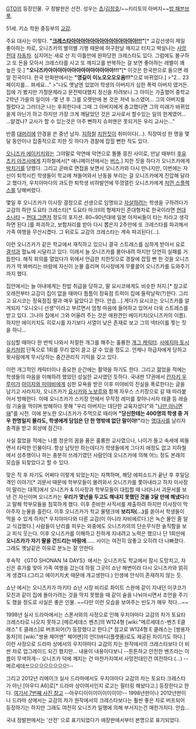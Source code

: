 [[GTO(만화)|GTO]]의 등장인물. 구 정발판은 산전. 성우는 [[쵸]]/[[김정호(성우)|김정호]]/~~키리토의 아버지~~[[밥 패븐브룩]].

51세. 키쇼 학원 중등부의 [[교감]].

주요 대사는 이렇다.
'''"[[토요타 크레스타|크레스타아아아아아아아아아아아아아아!!!]]"'''[* 교감선생이 제일 좋아하는 차로, 오니즈카의 별의별 기행 때문에 허구한날 깨지고 터지고 박살나는 [[사망전대]] [[자동차]]. 심지어는 새로 산 지 이틀만에 완파당한 크레스타도 있다. 그럼에도 불구하고 또 돈을 모아서 크레스타를 사고 또 깨지고를 반복하는 걸 보면 좋아하는 레벨이 꽤 높은 듯.]
'''"오니즈카아아아아아아아아아아아아아아!!!"'''[* 이것은 한국판으로 들으면 레알 진국이다. 한국 만화판에서는 '''"영길이 이노오오오오옴!!!"'''으로 바뀌었다.]
>"2... 23페이지를... 펴세요..."
>"나도 옛날엔 있었어 학생의 아버지가 심한 폭력 아버지 였거든. 집에 가 봤지만 가정문제라고 문전박대했지 정신을 차려보니 그 아이는 가출했어 중학교 2학년 가을의 일이야 -몇 년 후 그를 오랫만에 본 것은 저녁 뉴스였어... 그의 아버지를 찔렀다고 그러더군 나는 후회한다네 그때 그 아버지에게 충고했다면 그의 미래가 바뀌었을게 아닌가 하고 하지만 가장 크게 깨달았던 것은 교사로서 할수있는 일의 한계였어... ...알겠나? 교사가 할 수 있는것은 아주 뻔하지 슈퍼맨은 못되거든 우리 교사는..."

반쯤 [[대머리]]에 안경을 쓴 중년 남자. [[지하철]] [[치한]]짓이 취미이다(…). 직장여성 한 명을 몇달 동안이나 집중적으로 치한 짓 하다가 경찰에 잡힐 뻔한 적도 있다.

[[오니즈카 에이키치]]와는 그야말로 악연에 악연으로 똘똘 뭉친 사이로, 만날 때부터 [[후유츠키 아즈사]]에게 지하철에서[* 애니메이션에서는 [[버스]].] 치한 짓을 하다가 오니즈카에게 [[박치기]]를 당했다. 그리고 곧바로 면접을 보면서 오니즈카와 다시 만나지만, 이번에는 자신이 퇴학시킨 학생들이 학교에 쳐들어와서 난동을 부리는 걸 오니즈카에게 진압해 달라고 했다가, 우치야마다의 과도한 퇴학생 비하발언에 뚜껑열린 오니즈카에게 [[저먼 스플렉스]]를 당해버렸다.

몇일 후 오니즈카가 이사장 결정으로 선생으로 임명되고 [[자살]]하려는 학생을 구하려다가 교감의 하얀 도요타 크레스타[* 도요타 마크II의 형제차인 준대형차로 한국이라면 [[현대 소나타]] ~ [[현대 그랜저]] 정도의 포지션. 80~90년대에 일본 아저씨들이 타는 차라고 생각하면 된다.]를 파괴하고, 보험처리를 받아 다시 뽑은지 2주만에 또 크레스타를 파괴해서 가족 여행을 무산시켰다. 그 뒤로도 교감의 크레스타는 계속 파괴된다(…).

이런 오니즈카가 같은 학교에서 재직하고 있으니 결국 스트레스를 심하게 받아서 요로 [[결석]]과 혈뇨에 시달리고 있다. 이래서 늘 오니즈카를 몰아내려 하지만 당연히 실패를 거듭한다. 해직 회의를 열었다가 위에서 언급한 치한짓으로 경찰에 잡힐 뻔 한 것을 오니즈카가 딱 봐버리는 바람에 자신이 눈물 흘리며 이사장에게 무릎꿇어 오니즈카를 도와주기까지 했다.

집안에서는 늘 아내에게는 찬밥 취급을 당하고, 딸 요시코에게도 비슷한 처지.[* 참고로 오래전부터 교감이 집이 없을 때마다 틈틈이 정육점 트럭이 집에 들락날락(?)한다. 그리고 요시코는 정육점집 딸과 매우 닮았다고 한다. 안습…] 게다가 요시코는 오니즈카를 알게되자 "오니오니 선생"이라고 부르면서 엄청 마음에 들어하고 있어서 더욱 스트레스를 받고 있다. 그나마 집에서 그와 어울려 주는 것은 애완견인 에이키치(오니즈카의 이름). 하지만 에이키치도 히로시를 자기보다 서열이 낮은 존재로 보고 그의 넥타이를 찢는 짓을 하니…

심심할 때마다 한 번씩 나와서 처절한 개그를 해주는 훌륭한 [[개그 캐릭터]]. [[사에지마 토시유키]]처럼 단독으로 1회를 무리 없이 끌고 갈 수 있을 정도고. 언제나 하급자에게 당하고 윗사람에게 무시당하는 중간관리직 기믹을 갖고 있다.

이런 개그적인 캐릭터이나 중요한 순간에는 활약을 하기도 한다. 그리고 젊었을 적에는 학생들의 마음을 이해하려 했었던 성실한 교사였던 듯하다. 국내판 17권에서 [[칸자키 우루미]]가 [[아이자와 미야비]]에게 심한 모욕을 받은 이후 미야비의 진실을 폭로한다는 글을 남기고 사라지자, 오니즈카가 [[요시카와 노보루]]와 함께 자우스 스키장으로 갈 때 따라붙어서 방해한다. 이때 오니즈카가 스키장 안에서 무작정 레미를 찾아나서자 태클 등 레슬링 기술을 먹이며 방해하다 못해 "우리 아버지는 대단한 교육자셨다"와 "[[나만 아니면 돼]]"를 시전. 이에 분노한 오니즈카가 주먹으로 때리며 '''"당신한테는 400명의 학생 중 겨우 한명일지 몰라도, 학생에게 담임은 단 한 명밖에 없단 말이야!"'''라는 [[명대사]]를 날리자 충격을 받고 회상에 잠긴다. 

사실 젊었을 적에는 나름 청운의 꿈을 품은 훌륭한 교사였으나, 나이가 들고 속세에 찌들면서 타락한 인물이다. 항상 남탓만 하는데다가 학생들에게 그다지 애정도 없고 지하철에서 성추행이나 하는 충분히 쓰레기였던 사람인데 오니즈카에 의해 어느 정도 본래의 모습을 되찾았다고 할 수 있다.

맞은 직 후 자기도 어쩌다 이렇게 되었는지는 자책하며, 해당 에피소드가 끝난 후 후일담격인 이야기[* 괴문서 때문에 학부모들이 몰려와서 오니즈카를 쫓아내라고 하자 이사장이 말리는 대목]에서 오니즈카 & 이사장과 학부모들이 대립할 때 나타나서 괴문서를 보낸 건 자신이며 오니즈카는 '''우리가 몇년을 두고도 해내지 못했던 것을 3달 만에 해냈다'''라고 말해 학부모들을 침묵하게 했다. 이후 준비한 사직서를 제출하려 하지만 이사장이 막아주자 눈물을 흘린다. 이후 오니즈카가 학교 물탱크에 '''보리차(…)'''를 쏟아서 학생들이 먹을 수 있게 하자[* 우치야마다와 다른 교감(이 아니라 자비에르다.)은 녹슨 물인 줄 알고 식겁했다.] 사람들이 난리를 피우는 와중에도 오니즈카의의 단순무식한 솔직함을 보고 피식 웃는다. 이후 오니즈카를 이해하고 친하게 지내려고 노력은 했으나 단 1회만에 '''오니즈카가 자기 딸을 건드리는 바람에'''...... 사이는 여전히 않좋고 오히려 더 나빠졌다. 그래도 옛날같은 이유로 분노는 잘 안한다.

후속작 《GTO SHONAN 14 DAYS》에서는 오니즈카도 학교에서 잠시 도망치고, 자신은 휴가를 맞아 가족 여행을 갔는데 하필 그곳이 쇼난 해변이라 다시 오니즈카와 얽히게 생겼다.(그리고 에이키치犬 때문애 개고생한다.) 인생에 안식이 존재하지 않는 듯.

쇼난 에서는 오니즈카가 마키타 쇼난 시장 비리로 화이트 스완에 같이 지내던  이쿠코가 모친과 같이 집에 돌아가려는 것을 막지 못했을 때 같이 술을 나눠마시면서 조언을 주기도 했을 정도로 사실은 좋은 인물. ~~다만 이런 모습을 보여주는 빈도가 매우 적다…~~ 

1998년 실사 드라마에서는 스폰서와의 사정으로 인해 우치야마다 교감의 차가 토요타 크레스타로 나오지 못하고 [메르세데스 벤츠]의 W124형 [wiki:"메르세데스-벤츠 E클래스" E 클래스]로 버프되어(?) 등장했다고 한다.[* 참고로 W124형 E 클래스는 [쌍용자동차]의 [wiki:"쌍용 체어맨" 체어맨]의 언더바디(플랫폼)로도 제공된 차이기도 하다.] 이런 사정으로 드라마 상에서의 우치야마다 교감의 차는 원작에서의 크레스타보다 더 비싼 차로 업그레이드 되긴 했지만... 내용이 내용이다보니 --튼튼하고 안전한 벤츠라는 이름이 무색하게-- 오니즈카 덕에 깨지는 건 마찬가지여서 사망전대인건 여전하다.(...) --메르세데쓰으으으으으으으으!--

그리고 2012년 리메이크 실사 드라마에서도 우치야마다 교감의 차는 토요타 크레스타가 아닌 [아우디 A6]로[* 드라마 상이여서인지 로고는 필터링 해놨다고.] 등장한다고 한다. [http://fast178.blog.me/70147248606 여기서 7번째 사진 참고] --아우디이이이이이이이이!-- 1998년판이나 2012년판이나 드라마 상에서는 교감의 차가 원작에서의 크레스타보다는 훨씬 좋은 차로 버프되어 등장하기는 하지만 그래도 여전히 오니즈카 일행에 의해 부서지는건 매한가지다. 안습...

국내 정발판에서는 '산전' 으로 표기되었다가 애장판에서부터 본명으로 표기되었다.
